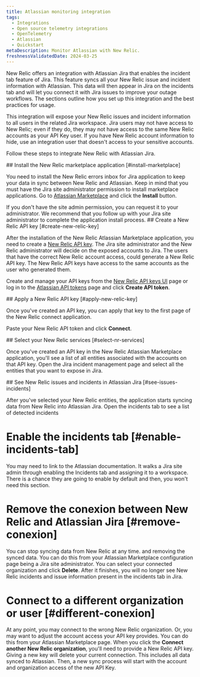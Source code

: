 ```yaml
---
title: Atlassian monitoring integration
tags:
  - Integrations
  - Open source telemetry integrations
  - OpenTelemetry
  - Atlassian
  - Quickstart
metaDescription: Monitor Atlassian with New Relic.
freshnessValidatedDate: 2024-03-25
---
```



New Relic offers an integration with Atlassian Jira that enables the incident tab feature of Jira. This feature syncs all your New Relic issue and incident information with Atlassian. This data will then appear in Jira on the incidents tab and will let you connect it with Jira issues to improve your outage workflows. The sections outline how you set up this integration and the best practices for usage.

<Callout variant="caution">
  This integration will expose your New Relic issues and incident information to all users in the related Jira workspace. Jira users may not have access to New Relic; even if they do, they may not have access to the same New Relic accounts as your API Key user. If you have New Relic account information to hide, use an integration user that doesn't access to your sensitive accounts.
</Callout>


Follow these steps to integrate New Relic with Atlassian Jira.

<Steps>
<Step>
## Install the New Relic marketplace application [#install-marketplace]

You need to install the New Relic errors inbox for Jira application to keep your data in sync between New Relic and Atlassian. Keep in mind that you must have the Jira site administrator permission to install marketplace applications. Go to [Atlassian Marketplace](https://marketplace.atlassian.com/apps/1227457/new-relic-errors-inbox-for-jira?hosting=cloud&tab=overview) and click the **Install** button.

<Callout variant="tip">
  If you don't have the site admin permission, you can request it to your administrator. We recommend that you follow up with your Jira site administrator to complete the application install process.
</Callout>

</Step>
<Step>
## Create a New Relic API key [#create-new-relic-key]

After the installation of the New Relic Atlassian Marketplace application, you need to create a [New Relic API key](/docs/apis/intro-apis/new-relic-api-keys/). The Jira site administrator and the New Relic administrator will decide on the exposed accounts to Jira. The users that have the correct New Relic account access, could generate a New Relic API key. The New Relic API keys have access to the same accounts as the user who generated them.

Create and manage your API keys from the [New Relic API keys UI](https://one.newrelic.com/launcher/api-keys-ui.api-keys-launcher) page or log in to the [Atlassian API tokens](https://id.atlassian.com/manage-profile/security/api-tokens) page and click **Create API token**.

</Step>

<Step>
## Apply a New Relic API key [#apply-new-relic-key]

Once you've created an API key, you can apply that key to the first page of the New Relic connect application. 

Paste your New Relic API token and click **Connect**.


</Step>
<Step>
## Select your New Relic services [#select-nr-services]

Once you've created an API key in the New Relic Atlassian Marketplace application, you'll see a list of all entities associated with the accounts on that API key. Open the Jira incident management page and select all the entities that you want to expose in Jira.



</Step>
<Step>
## See New Relic issues and incidents in Atlassian Jira [#see-issues-incidents]

After you've selected your New Relic entities, the application starts syncing data from New Relic into Atlassian Jira. Open the incidents tab to see a list of detected incidents


</Step>

</Steps>

# Enable the incidents tab [#enable-incidents-tab]

You may need to link to the Atlassian documentation. It walks a Jira site admin through enabling the Incidents tab and assigning it to a workspace. There is a chance they are going to enable by default and then, you won't need this section.


# Remove the conexion between New Relic and Atlassian Jira [#remove-conexion]

You can stop syncing data from New Relic at any time. and removing the synced data. You can do this from your Atlassian Marketplace configuration page being a Jira site administrator. You can select your connected organization and click **Delete**. After it finishes, you will no longer see New Relic incidents and issue information present in the incidents tab in Jira.

# Connect to a different organization or user [#different-conexion]

At any point, you may connect to the wrong New Relic organization. Or, you may want to adjust the account access your API key provides. You can do this from your Atlassian Marketplace page. When you click the **Connect another New Relic organization**, you'll need to provide a New Relic API key. Giving a new key will delete your current connection. This includes all data synced to Atlassian. Then, a new sync process will start with the account and organization access of the new API Key.  